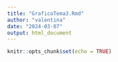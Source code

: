 ```yaml
---
title: "GraficoTema3.Rmd"
author: "valentina"
date: "2024-03-07"
output: html_document
---
```


```r
knitr::opts_chunk$set(echo = TRUE)
```

